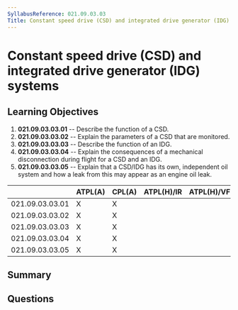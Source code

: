 ```yaml
---
SyllabusReference: 021.09.03.03
Title: Constant speed drive (CSD) and integrated drive generator (IDG) systems
---
```


# Constant speed drive (CSD) and integrated drive generator (IDG) systems

## Learning Objectives

1. **021.09.03.03.01** -- Describe the function of a CSD.
2. **021.09.03.03.02** -- Explain the parameters of a CSD that are monitored.
3. **021.09.03.03.03** -- Describe the function of an IDG.
4. **021.09.03.03.04** -- Explain the consequences of a mechanical disconnection
   during flight for a CSD and an IDG.
5. **021.09.03.03.05** -- Explain that a CSD/IDG has its own, independent oil
   system and how a leak from this may appear as an engine oil leak.

|                 | ATPL(A) | CPL(A) | ATPL(H)/IR | ATPL(H)/VFR | CPL(H) | IR  | CBIR(A) |
| --------------- | ------- | ------ | ---------- | ----------- | ------ | --- | ------- |
| 021.09.03.03.01 | X       | X      |            |             |        |     |         |
| 021.09.03.03.02 | X       | X      |            |             |        |     |         |
| 021.09.03.03.03 | X       | X      |            |             |        |     |         |
| 021.09.03.03.04 | X       | X      |            |             |        |     |         |
| 021.09.03.03.05 | X       | X      |            |             |        |     |         |

## Summary

## Questions
